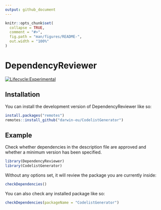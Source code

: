 ```yaml
---
output: github_document
---
```


<!-- README.md is generated from README.Rmd. Please edit that file -->

```r
knitr::opts_chunk$set(
  collapse = TRUE,
  comment = "#>",
  fig.path = "man/figures/README-",
  out.width = "100%"
)
```

# DependencyReviewer

<!-- badges: start -->
[![Lifecycle:Experimental](https://img.shields.io/badge/Lifecycle-Experimental-339999)](https://www.tidyverse.org/lifecycle/#experimental)
<!-- badges: end -->


## Installation

You can install the development version of DependencyReviewer like so:
``` r
install.packages("remotes")
remotes::install_github("darwin-eu/CodelistGenerator")
```


## Example
Check whether dependencies in the description file are approved and whether a minimum version has been specified.

```r
library(DependencyReviewer)
library(CodelistGenerator)
```

Without any options set, it will review the package you are currently inside:
```r
checkDependencies()
```

You can also check any installed package like so:
```r
checkDependencies(packageName = "CodelistGenerator")
```


